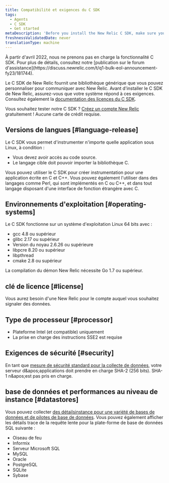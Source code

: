 ```yaml
---
title: Compatibilité et exigences du C SDK
tags:
  - Agents
  - C SDK
  - Get started
metaDescription: 'Before you install the New Relic C SDK, make sure your application meets these compatibility requirements.'
freshnessValidatedDate: never
translationType: machine
---
```


<Callout variant="important" title="AVIS DE FIN DE VIE">
  À partir d&apos;avril 2022, nous ne prenons pas en charge la fonctionnalité C SDK. Pour plus de détails, consultez notre [publication sur le forum d&apos;assistance](https://discuss.newrelic.com/t/q1-bulk-eol-announcement-fy23/181744).
</Callout>

Le C SDK de New Relic fournit une bibliothèque générique que vous pouvez personnaliser pour communiquer avec New Relic. Avant d&apos;installer le C SDK de New Relic, assurez-vous que votre système répond à ces exigences. Consultez également la [documentation des licences du C SDK](/docs/c-sdk-licenses).

Vous souhaitez tester notre C SDK ? [Créez un compte New Relic](https://newrelic.com/signup) gratuitement ! Aucune carte de crédit requise.

## Versions de langues [#language-release]

Le C SDK vous permet d&apos;instrumenter n&apos;importe quelle application sous Linux, à condition :

* Vous devez avoir accès au code source.
* Le langage cible doit pouvoir importer la bibliothèque C.

Vous pouvez utiliser le C SDK pour créer instrumentation pour une application écrite en C et C++. Vous pouvez également l&apos;utiliser dans des langages comme Perl, qui sont implémentés en C ou C++, et dans tout langage disposant d&apos;une interface de fonction étrangère avec C.

## Environnements d&apos;exploitation [#operating-systems]

Le C SDK fonctionne sur un système d&apos;exploitation Linux 64 bits avec :

* gcc 4.8 ou supérieur
* glibc 2.17 ou supérieur
* Version du noyau 2.6.26 ou supérieure
* libpcre 8.20 ou supérieur
* libpthread
* cmake 2.8 ou supérieur

La compilation du démon New Relic nécessite Go 1.7 ou supérieur.

## clé de licence [#license]

Vous aurez besoin d&apos;une New Relic <InlinePopover type="licenseKey" />pour le compte auquel vous souhaitez signaler des données.

## Type de processeur [#processor]

* Plateforme Intel (et compatible) uniquement
* La prise en charge des instructions SSE2 est requise

## Exigences de sécurité [#security]

En tant que [mesure de sécurité standard pour la collecte de données](/docs/accounts-partnerships/new-relic-security/security/data-security), votre serveur d&amp;apos;applications doit prendre en charge SHA-2 (256 bits). SHA-1 n&amp;apos;est pas pris en charge.

## base de données et performances au niveau de instance [#datastores]

Vous pouvez collecter [des détailsinstance pour une variété de bases de données et de pilotes de base de données](/docs/apm/applications-menu/features/analyze-database-instance-level-performance-issues). Vous pouvez également afficher les détails trace de la requête lente pour la plate-forme de base de données SQL suivante :

* Oiseau de feu
* Informix
* Serveur Microsoft SQL
* MySQL
* Oracle
* PostgreSQL
* SQLite
* Sybase